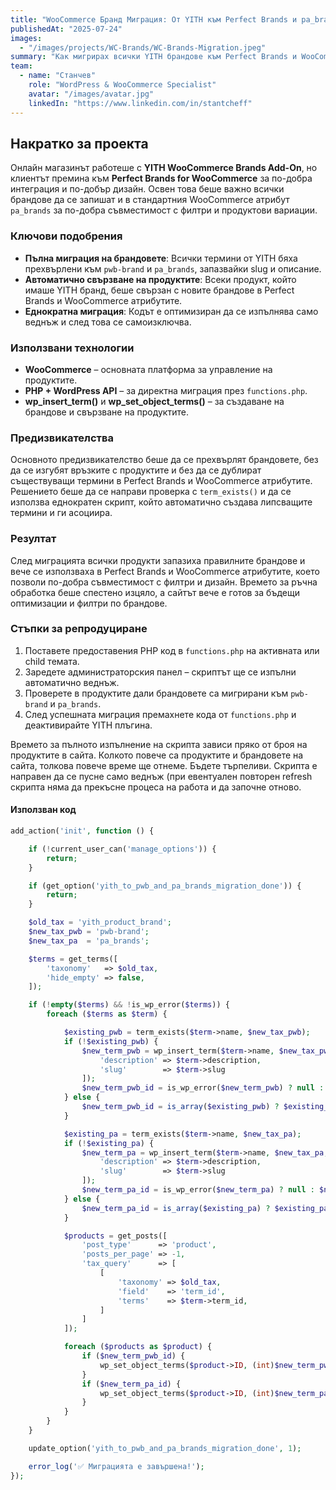 ```yaml
---
title: "WooCommerce Бранд Миграция: От YITH към Perfect Brands и pa_brands"
publishedAt: "2025-07-24"
images:
  - "/images/projects/WC-Brands/WC-Brands-Migration.jpeg"
summary: "Как мигрирах всички YITH брандове към Perfect Brands и WooCommerce атрибути, без да загубя връзки с продуктите."
team:
  - name: "Станчев"
    role: "WordPress & WooCommerce Specialist"
    avatar: "/images/avatar.jpg"
    linkedIn: "https://www.linkedin.com/in/stantcheff"
---
```


<section>
  <h2>Накратко за проекта</h2>

  <p>
    Онлайн магазинът работеше с <strong>YITH WooCommerce Brands Add-On</strong>, но клиентът премина към
    <strong>Perfect Brands for WooCommerce</strong> за по-добра интеграция и по-добър дизайн. Освен това беше важно всички брандове да се запишат и в стандартния WooCommerce атрибут <code>pa_brands</code> за по-добра съвместимост с филтри и продуктови вариации.
  </p>

  <h3>Ключови подобрения</h3>

  <ul>
    <li>
      <strong>Пълна миграция на брандовете</strong>: Всички термини от YITH бяха прехвърлени към
      <code>pwb-brand</code> и <code>pa_brands</code>, запазвайки slug и описание.
    </li>
    <li>
      <strong>Автоматично свързване на продуктите</strong>: Всеки продукт, който имаше YITH бранд, беше свързан с новите брандове в Perfect Brands и WooCommerce атрибутите.
    </li>
    <li>
      <strong>Еднократна миграция</strong>: Кодът е оптимизиран да се изпълнява само веднъж и след това се самоизключва.
    </li>
  </ul>

  <h3>Използвани технологии</h3>

  <ul>
    <li><strong>WooCommerce</strong> – основната платформа за управление на продуктите.</li>
    <li><strong>PHP + WordPress API</strong> – за директна миграция през <code>functions.php</code>.</li>
    <li><strong>wp_insert_term()</strong> и <strong>wp_set_object_terms()</strong> – за създаване на брандове и свързване на продуктите.</li>
  </ul>

  <h3>Предизвикателства</h3>

  <p>
    Основното предизвикателство беше да се прехвърлят брандовете, без да се изгубят връзките с продуктите и без да се дублират съществуващи термини в Perfect Brands и WooCommerce атрибутите. Решението беше да се направи проверка с <code>term_exists()</code> и да се използва еднократен скрипт, който автоматично създава липсващите термини и ги асоциира.
  </p>

 <h3>Резултат</h3>

  <p>
    След миграцията всички продукти запазиха правилните брандове и вече се използваха в Perfect Brands и WooCommerce атрибутите, което позволи по-добра съвместимост с филтри и дизайн. Времето за ръчна обработка беше спестено изцяло, а сайтът вече е готов за бъдещи оптимизации и филтри по брандове.
  </p>

<h3>Стъпки за репродуциране</h3>

<ol>
  <li>Поставете предоставения PHP код в <code>functions.php</code> на активната или child темата.</li>
  <li>Заредете администраторския панел – скриптът ще се изпълни автоматично веднъж.</li>
  <li>Проверете в продуктите дали брандовете са мигрирани към <code>pwb-brand</code> и <code>pa_brands</code>.</li>
  <li>След успешната миграция премахнете кода от <code>functions.php</code> и деактивирайте YITH плъгина.</li>
</ol>

<p> Времето за пълното изпълнение на скрипта зависи пряко от броя на продуктите в сайта. Колкото повече са продуктите и брандовете на сайта, толкова повече време ще отнеме. Бъдете търпеливи. Скрипта е направен да се пусне само веднъж (при евентуален повторен refresh скрипта няма да прекъсне процеса на работа и да започне отново. </p>

  <h4>Използван код</h4>
</section>

```php
add_action('init', function () {

    if (!current_user_can('manage_options')) {
        return;
    }

    if (get_option('yith_to_pwb_and_pa_brands_migration_done')) {
        return;
    }

    $old_tax = 'yith_product_brand';
    $new_tax_pwb = 'pwb-brand';
    $new_tax_pa  = 'pa_brands';

    $terms = get_terms([
        'taxonomy'   => $old_tax,
        'hide_empty' => false,
    ]);

    if (!empty($terms) && !is_wp_error($terms)) {
        foreach ($terms as $term) {

            $existing_pwb = term_exists($term->name, $new_tax_pwb);
            if (!$existing_pwb) {
                $new_term_pwb = wp_insert_term($term->name, $new_tax_pwb, [
                    'description' => $term->description,
                    'slug'        => $term->slug
                ]);
                $new_term_pwb_id = is_wp_error($new_term_pwb) ? null : $new_term_pwb['term_id'];
            } else {
                $new_term_pwb_id = is_array($existing_pwb) ? $existing_pwb['term_id'] : $existing_pwb;
            }

            $existing_pa = term_exists($term->name, $new_tax_pa);
            if (!$existing_pa) {
                $new_term_pa = wp_insert_term($term->name, $new_tax_pa, [
                    'description' => $term->description,
                    'slug'        => $term->slug
                ]);
                $new_term_pa_id = is_wp_error($new_term_pa) ? null : $new_term_pa['term_id'];
            } else {
                $new_term_pa_id = is_array($existing_pa) ? $existing_pa['term_id'] : $existing_pa;
            }

            $products = get_posts([
                'post_type'      => 'product',
                'posts_per_page' => -1,
                'tax_query'      => [
                    [
                        'taxonomy' => $old_tax,
                        'field'    => 'term_id',
                        'terms'    => $term->term_id,
                    ]
                ]
            ]);

            foreach ($products as $product) {
                if ($new_term_pwb_id) {
                    wp_set_object_terms($product->ID, (int)$new_term_pwb_id, $new_tax_pwb, true);
                }
                if ($new_term_pa_id) {
                    wp_set_object_terms($product->ID, (int)$new_term_pa_id, $new_tax_pa, true);
                }
            }
        }
    }

    update_option('yith_to_pwb_and_pa_brands_migration_done', 1);

    error_log('✅ Миграцията е завършена!');
});
